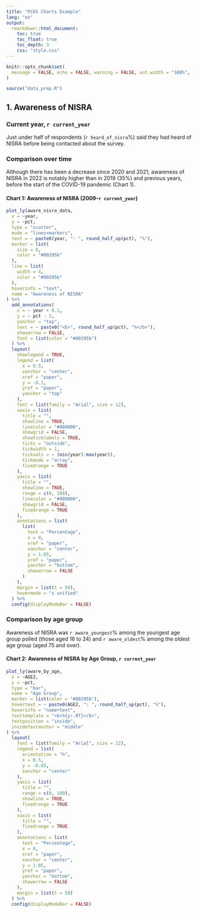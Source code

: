 ```yaml
---
title: "PCOS Charts Example"
lang: "en"
output:
  rmarkdown::html_document:
    toc: true
    toc_float: true
    toc_depth: 3
    css: "style.css"
---
```


```r
knitr::opts_chunk$set(
  message = FALSE, echo = FALSE, warning = FALSE, out.width = "100%", fig.height = 4
)

source("data_prep.R")
```

## 1. Awareness of NISRA

### Current year, `r current_year`

Just under half of respondents (`r heard_of_nisra`%) said they had heard of NISRA before being contacted about the survey.

### Comparison over time

Although there has been a decrease since 2020 and 2021, awareness of NISRA in 2022 is notably higher than in 2019 (35%) and previous years, before the start of the COVID-19 pandemic (Chart 1).

#### Chart 1: Awareness of NISRA (2009-`r current_year`)

```r
plot_ly(aware_nisra_data,
  x = ~year,
  y = ~pct,
  type = "scatter",
  mode = "lines+markers",
  text = ~ paste0(year, ": ", round_half_up(pct), "%"),
  marker = list(
    size = 8,
    color = "#00205b"
  ),
  line = list(
    width = 4,
    color = "#00205b"
  ),
  hoverinfo = "text",
  name = "Awareness of NISRA"
) %>%
  add_annotations(
    x = ~ year + 0.1,
    y = ~ pct - 3,
    yanchor = "top",
    text = ~ paste0("<b>", round_half_up(pct), "%</b>"),
    showarrow = FALSE,
    font = list(color = "#00205b")
  ) %>%
  layout(
    showlegend = TRUE,
    legend = list(
      x = 0.5,
      xanchor = "center",
      xref = "paper",
      y = -0.1,
      yref = "paper",
      yanchor = "top"
    ),
    font = list(family = "Arial", size = 12),
    xaxis = list(
      title = "",
      showline = TRUE,
      linecolor = "#000000",
      showgrid = FALSE,
      showticklabels = TRUE,
      ticks = "outside",
      tickwidth = 1,
      tickvals = ~ (min(year):max(year)),
      tickmode = "array",
      fixedrange = TRUE
    ),
    yaxis = list(
      title = "",
      showline = TRUE,
      range = c(0, 100),
      linecolor = "#000000",
      showgrid = FALSE,
      fixedrange = TRUE
    ),
    annotations = list(
      list(
        text = "Percentage",
        x = 0,
        xref = "paper",
        xanchor = "center",
        y = 1.05,
        yref = "paper",
        yanchor = "bottom",
        showarrow = FALSE
      )
    ),
    margin = list(t = 50),
    hovermode = "x unified"
  ) %>%
  config(displayModeBar = FALSE)
```

### Comparison by age group

Awareness of NISRA was `r aware_youngest`% among the youngest age group polled (those aged 16 to 24) and `r aware_oldest`% among the oldest age group (aged 75 and over).

#### Chart 2: Awareness of NISRA by Age Group, `r current_year`

```r
plot_ly(aware_by_age,
  x = ~AGE2,
  y = ~pct,
  type = "bar",
  name = "Age Group",
  marker = list(color = "#00205b"),
  hovertext = ~ paste0(AGE2, ": ", round_half_up(pct), "%"),
  hoverinfo = "name+text",
  texttemplate = "<b>%{y:.0f}</b>",
  textposition = "inside",
  insidetextanchor = "middle"
) %>%
  layout(
    font = list(family = "Arial", size = 12),
    legend = list(
      orientation = "h",
      x = 0.5,
      y = -0.05,
      xanchor = "center"
    ),
    yaxis = list(
      title = "",
      range = c(0, 100),
      showline = TRUE,
      fixedrange = TRUE
    ),
    xaxis = list(
      title = "",
      fixedrange = TRUE
    ),
    annotations = list(
      text = "Percentage",
      x = 0,
      xref = "paper",
      xanchor = "center",
      y = 1.05,
      yref = "paper",
      yanchor = "bottom",
      showarrow = FALSE
    ),
    margin = list(t = 50)
  ) %>%
  config(displayModeBar = FALSE)
```
